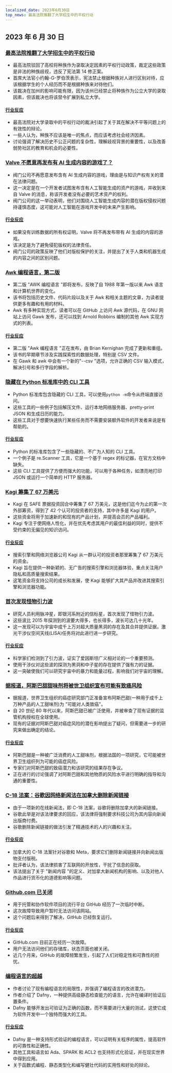 ```yaml
---
localized_date: 2023年6月30日
top_news: 最高法院推翻了大学招生中的平权行动
---
```


## 2023 年 6 月 30 日

### [最高法院推翻了大学招生中的平权行动](https://www.latimes.com/politics/story/2023-06-29/supreme-court-strikes-down-affirmative-action-in-college-admissions)

- 最高法院驳回了高校将种族作为录取决定因素的平权行动政策，裁定这些政策是非法的种族歧视，违反了宪法第 14 修正案。
- 首席大法官小约翰-G-罗伯茨表示，宪法禁止根据种族对人进行区别对待，应该根据学生的个人经历而不是根据种族来对待他们。
- 该裁决在加州的影响可能有限，因为该州已经禁止将种族作为公立大学的录取因素，但该裁决也将该禁令扩展到私立大学。

#### [行业反应](http://news.ycombinator.com/item?id=36520658)

- 最高法院对大学录取中的平权行动的裁决引起了关于其在解决不平等问题上的有效性的辩论。
- 一些人认为，种族不应该是唯一的焦点，而应该考虑社会经济因素。
- 讨论强调了解决历史不公正问题的复杂性，理解歧视背景的重要性，以及改善弱势社区的教育和机会的必要性。

### [Valve 不愿意再发布有 AI 生成内容的游戏了？](https://old.reddit.com/r/aigamedev/comments/142j3yt/valve_is_not_willing_to_publish_games_with_ai/)

- 阀门公司不再愿意发布含有 AI 生成内容的游戏，理由是与知识产权有关的潜在法律问题。
- 这一决定是在一个开发者试图发布含有人工智能生成的资产的游戏，并收到来自 Valve 的消息，称该开发者没有必要的艺术资产的权利。
- 阀门公司的这一举动表明，他们对围绕人工智能生成内容的潜在版权侵权问题持谨慎态度，这可能对人工智能在游戏开发中的未来产生影响。

#### [行业反应](http://news.ycombinator.com/item?id=36522665)

- 如果没有训练数据的所有权证明，Valve 将不再发布带有 AI 生成的内容的游戏。
- 该决定是为了避免侵犯版权的法律责任。
- 阀门公司的政策反映了他们对版权保护的关注，并提出了关于人类和机器生成的内容之间的区别问题。

### [Awk 编程语言，第二版](https://awk.dev/)

- 第二版 "AWK 编程语言 "即将发布，反映了自 1988 年第一版以来 Awk 语言和计算机世界的变化。
- 该书将包括历史文件、代码片段以及关于 Awk 和相关主题的文章，为读者提供更多有趣和有用的材料。
- Awk 有多种实现方式，读者可以在 GitHub 上访问 Awk 源代码，在 GNU 网站上访问 Gawk 发布，还可以找到 Arnold Robbins 编制的其他 Awk 实现方式的列表。

#### [行业反应](http://news.ycombinator.com/item?id=36517525)

- 第二版 "Awk 编程语言 "正在发布，由 Brian Kernighan 完成了更新和重组。
- 该书的早期章节涉及实践探索性的数据处理，特别是 CSV 文件。
- 在 Gawk 和 awk 中会有一个新的"--csv "选项，允许正确的 CSV 输入模式，解决引号和多行字段的解析。

### [隐藏在 Python 标准库中的 CLI 工具](https://til.simonwillison.net/python/stdlib-cli-tools)

- Python 标准库包含隐藏的 CLI 工具，可以使用`python -m`命令从终端直接访问。
- 这些工具的一些例子包括解压文件、运行本地网络服务器、pretty-print JSON 和生成日历的能力。
- 这些工具对于想要快速执行某些任务而不需要安装额外软件的开发者来说是有帮助的。

#### [行业反应](http://news.ycombinator.com/item?id=36515531)

- Python 的标准库包含了一些隐藏的、不广为人知的 CLI 工具。
- 一个例子是 re.Scanner 工具，它是一个基于 regex 的标记器，在官方文档中缺失。
- 这些 CLI 工具提供了方便而强大的功能，可以用于各种任务，如漂亮地打印 JSON 或运行一个简单的 HTTP 服务器。

### [Kagi 筹集了 67 万美元](https://blog.kagi.com/safe-round)

- Kagi 在 SAFE 票据投资回合中筹集了 67 万美元，这是他们迄今为止的第一次外部筹资，得到了 42 个认可的投资者的支持，其中许多是 Kagi 的用户。
- 这些资金将用于加速新的和现有的产品计划，并提高会员的产品福利。
- Kagi 专注于使网络人性化，并在优先考虑其用户的最佳利益的同时，提供不受约束的无偏见的知识访问。

#### [行业反应](http://news.ycombinator.com/item?id=36517149)

- 搜索引擎和网络浏览器公司 Kagi 从一群认可的投资者那里筹集了 67 万美元的资金。
- Kagi 旨在提供一种新颖的、无广告的搜索引擎和浏览器体验，重点关注用户隐私和高质量搜索结果。
- 这笔资金将支持公司的成长和发展，使 Kagi 能够扩大其产品并改进其搜索引擎和浏览器功能。

### [首次发现怪物引力波](https://www.nature.com/articles/d41586-023-02167-7)

- 研究人员利用脉冲星，即银河系附近的信标星，首次发现了怪物引力波。
- 这些波比 2015 年探测到的波要大得多，也长得多，波长可达几十光年。
- 这一发现可以为宇宙中成千上万对超大质量黑洞的存在及其合并提供证据，激光干涉仪空间天线(LISA)任务将对此进行进一步研究。

#### [行业反应](http://news.ycombinator.com/item?id=36520925)

- 科学家们检测到了引力波，证实了爱因斯坦广义相对论的一个重要预测。
- 使用干涉仪对这些波的探测为黑洞和中子星的存在提供了强有力的证据。
- 这一突破使我们可以研究宇宙中的暴力和能量过程，影响我们对宇宙的理解。

### [据报道，阿斯巴甜甜味剂将被世卫组织宣布可能有致癌风险](https://www.theguardian.com/society/2023/jun/29/aspartame-artificial-sweetener-possible-cancer-risk-carcinogenic)

- 据报道，世界卫生组织的癌症研究部门正准备宣布阿斯巴甜(一种用于成千上万种产品的人工甜味剂)为 "可能对人类致癌"。
- 自 20 世纪 80 年代以来，阿斯巴甜已被广泛使用，并被审查了现有证据的监管机构授权在全球使用。
- 现有的证据对阿斯巴甜对癌症风险的潜在影响提出了疑问，但需要进一步的研究来做出确定的结论。

#### [行业反应](http://news.ycombinator.com/item?id=36519942)

- 阿斯巴甜是一种被广泛消费的人工甜味剂，根据法国的一项研究，它可能被世界卫生组织列为可能的癌症风险。
- 专家们对阿斯巴甜的致癌潜力和该研究的结果存在争议。
- 正在进行的讨论强调了对阿斯巴甜和其他物质的风险水平进行明确的指导和沟通的重要性。

### [C-18 法案：谷歌因网络新闻法在加拿大删除新闻链接](https://www.ctvnews.ca/politics/google-set-to-remove-news-links-in-canada-meta-ends-contract-for-journalism-fellowship-as-bill-c-18-fallout-continues-1.6461557)

- 由于一项新的在线新闻法，即 C-18 法案，谷歌将删除加拿大的新闻链接。
- 谷歌此举是对该法律要求的回应，该法律将强制要求科技公司为其内容向新闻出版商付费。
- 谷歌删除新闻链接的做法引发了精通技术的人的兴趣和关注。

#### [行业反应](http://news.ycombinator.com/item?id=36524662)

- 加拿大的 C-18 法案针对谷歌和 Meta，要求它们删除新闻链接并向新闻出版物支付版税。
- 批评者认为，该法律损害了互联网的开放性，干扰了信息的获取。
- 该法提出了关于 "新闻内容 "的定义、对加拿大新闻机构的影响、以及对他人作品进行货币化的道德影响等问题。

### [Github.com 已关闭](https://github.com/status)

- 用于托管和协作软件项目的流行平台 GitHub 经历了一次临时中断。
- 这次故障导致用户暂时无法访问该网站。
- 这个问题后来得到了解决，GitHub 已经恢复运行。

#### [行业反应](http://news.ycombinator.com/item?id=36523843)

- GitHub.com 目前正在经历一次故障。
- 用户无法访问他们的存储库，状态页面也被关闭。
- 近几个月来，GitHub 的故障频繁发生，引起了人们对稳定性和可靠性的担忧。

### [编程语言的超越](https://whileydave.com/2023/06/27/programming-languages-going-above-and-beyond/)

- 作者讨论了现有编程语言的局限性，并强调了编程语言的改进潜力。
- 作者介绍了 Dafny，一种提供高级静态检查能力的语言，允许在编译时验证后置条件。
- Dafny 能够开发出可验证为正确的函数，而不需要进行大量的测试，这使它成为软件开发中一个独特而强大的工具。

#### [行业反应](http://news.ycombinator.com/item?id=36519497)

- Dafny 是一种支持形式验证的编程语言，可以证明有关程序的属性，提高软件的可靠性和正确性。
- 其他工具和语言如 Ada、SPARK 和 ACL2 也支持形式化验证，并在现实世界中得到应用。
- 关于函数式编程、静态类型化和编写健壮代码的实用性和好处的辩论。
